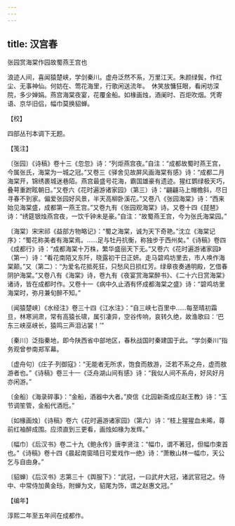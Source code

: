 ```yaml
---
---
---
```

title: 汉宫春
---



张园赏海棠作园故蜀燕王宫也





浪迹人间，喜闻猿楚峡，学剑秦川。虚舟泛然不系，万里江天。朱颜绿鬓，作红尘、无事神仙。何妨在、莺花海里，行歌闲送流年。　休笑放慵狂眼，看闲坊深院，多少婵娟。燕宫海棠夜宴，花覆金船。如椽画烛，酒阑时、百炬吹烟。凭寄语、京华旧侣，幅巾莫换貂蝉。

【校】

四部丛刊本调下无题。

【笺注】

〔张园〕《诗稿》卷十三《忽忽》诗：“列炬燕宫夜。”自注：“成都故蜀时燕王宫，今属张氏，海棠为一城之冠。”又卷三《驿舍见故屏风画海棠有感》诗：“成都二月海棠开，锦绣裹城迷巷陌。燕宫最盛号花海，霸国雄豪有遗迹。猩红鹦绿极天巧，叠萼重跗眩朝日。”又卷六《花时遍游诸家园》（第三）诗：“翩翩马上帽檐斜，尽日寻春不到家。偏爱张园好风景，半天高柳卧溪花。”又卷八《张园海棠》诗：“西来始见海棠盛，成都第一燕王宫。”又卷九有《张园观海棠》诗。又卷十四《琵琶》诗：“绣筵银烛燕宫夜，一饮千钟未是豪。”自注：“故蜀燕王宫，今为张氏海棠园。”

〔海棠〕宋宋祁《益部方物略记》：“蜀之海棠，诚为天下奇艳。”沈立《海棠记序》：“蜀花称美者有海棠焉。……足与牡丹抗衡，称独步于西州矣。”《诗稿》卷四《成都行》诗：“成都海棠十万株，繁华盛丽天下无。”又卷六《花时遍游诸家园》（第一）诗：“看花南陌又东阡，晓露初干日正妍。走马碧鸡坊里去，市人唤作海棠颠。”又（第二）：“为爱名花抵死狂，只愁风日损红芳。绿章夜奏通明殿，乞借春阴护海棠。”又卷八有《海棠》诗，卷九有《夜宴赏海棠醉书》、《二十六日赏海棠》诸诗，皆在成都时作。又卷十一《病中久止酒有怀成都海棠之盛》诗：“碧鸡坊里海棠时，弥月兼旬醉不知。”

〔闻猿楚峡〕《水经注》卷三十四《江水注》：“自三峡七百里中……每至晴初霜旦，林寒涧肃，常有高猿长啸，属引凄异，空谷传响，哀转久绝，故渔歌曰：‘巴东三峡巫峡长，猿鸣三声泪沾裳！’”

〔秦川〕泛指秦地，即今陕西省中部地区，春秋战国时秦建国于此。“学剑秦川”指务观曾参南郑军幕。

〔虚舟句〕《庄子·列御寇》：“无能者无所求，饱食而敖游，泛若不系之舟，虚而敖游者也。”《诗稿》卷三十一《泛舟湖山间有感》诗：“我似人间不系舟，好风好月亦闲游。”

〔金船〕《海录碎事》：“金船，酒器中大者。”庾信《北园新斋成应赵王教》诗：“玉节调笙管，金船代酒卮。”

〔如椽画烛〕《诗稿》卷六《花时遍游诸家园》（第六）诗：“枝上猩猩血未晞，尊前红袖醉成围。应须直到三更看，画烛如椽为发辉。”

〔幅巾〕《后汉书》卷二十九《鲍永传》唐李贤注：“幅巾，谓不著冠，但幅巾束首也。”《诗稿》卷十四《晨起南窗晴日可爱戏作一绝》诗：“萧散山林一幅巾，天公乞与自由身。”

〔貂蝉〕《后汉书》志第三十《舆服下》：“武冠，一曰武弁大冠，诸武官冠之。侍中、中常侍加黄金珰，附蝉为文，貂尾为饰，谓之赵惠文冠。”

【编年】

淳熙二年至五年间在成都作。